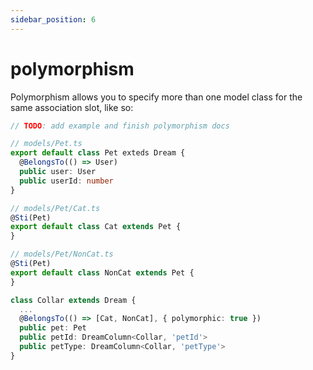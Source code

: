 ```yaml
---
sidebar_position: 6
---
```


# polymorphism

Polymorphism allows you to specify more than one model class for the same association slot, like so:

```ts
// TODO: add example and finish polymorphism docs

// models/Pet.ts
export default class Pet exteds Dream {
  @BelongsTo(() => User)
  public user: User
  public userId: number
}

// models/Pet/Cat.ts
@Sti(Pet)
export default class Cat extends Pet {
}

// models/Pet/NonCat.ts
@Sti(Pet)
export default class NonCat extends Pet {
}

class Collar extends Dream {
  ...
  @BelongsTo(() => [Cat, NonCat], { polymorphic: true })
  public pet: Pet
  public petId: DreamColumn<Collar, 'petId'>
  public petType: DreamColumn<Collar, 'petType'>
}
```
